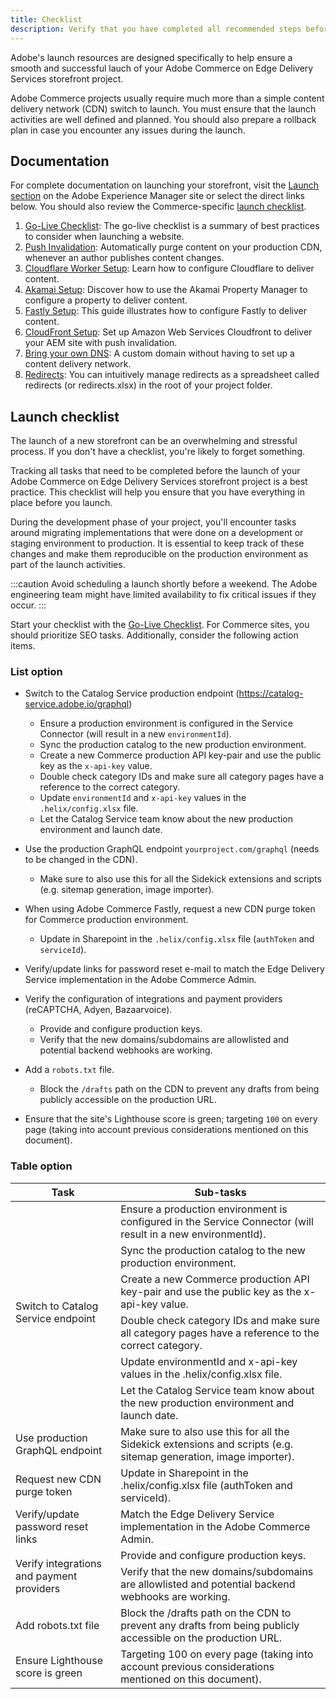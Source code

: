 ```yaml
---
title: Checklist
description: Verify that you have completed all recommended steps before launching your Adobe Commerce on Edge Delivery Services storefront project.
---
```



Adobe's launch resources are designed specifically to help ensure a smooth and successful lauch of your Adobe Commerce on Edge Delivery Services storefront project.

Adobe Commerce projects usually require much more than a simple content delivery network (CDN) switch to launch. You must ensure that the launch activities are well defined and planned. You should also prepare a rollback plan in case you encounter any issues during the launch.

## Documentation

For complete documentation on launching your storefront, visit the [Launch section](https://www.aem.live/docs/#launch) on the Adobe Experience Manager site or select the direct links below. You should also review the Commerce-specific [launch checklist](#launch-checklist).

<Callouts color="#eb1000">

1. [Go-Live Checklist](https://www.aem.live/docs/go-live-checklist): The go-live checklist is a summary of best practices to consider when launching a website.
1. [Push Invalidation](https://www.aem.live/docs/setup-byo-cdn-push-invalidation): Automatically purge content on your production CDN, whenever an author publishes content changes.
1. [Cloudflare Worker Setup](https://www.aem.live/docs/byo-cdn-cloudflare-worker-setup): Learn how to configure Cloudflare to deliver content.
1. [Akamai Setup](https://www.aem.live/docs/byo-cdn-akamai-setup): Discover how to use the Akamai Property Manager to configure a property to deliver content.
1. [Fastly Setup](https://www.aem.live/docs/byo-cdn-fastly-setup): This guide illustrates how to configure Fastly to deliver content.
1. [CloudFront Setup](https://www.aem.live/docs/byo-cdn-cloudfront-setup): Set up Amazon Web Services Cloudfront to deliver your AEM site with push invalidation.
1. [Bring your own DNS](https://www.aem.live/docs/byo-dns): A custom domain without having to set up a content delivery network.
1. [Redirects](https://www.aem.live/docs/redirects): You can intuitively manage redirects as a spreadsheet called redirects (or redirects.xlsx) in the root of your project folder.

</Callouts>

## Launch checklist

The launch of a new storefront can be an overwhelming and stressful process. If you don't have a checklist, you're likely to forget something.

Tracking all tasks that need to be completed before the launch of your Adobe Commerce on Edge Delivery Services storefront project is a best practice. This checklist will help you ensure that you have everything in place before you launch.

During the development phase of your project, you'll encounter tasks around migrating implementations that were done on a development or staging environment to production. It is essential to keep track of these changes and make them reproducible on the production environment as part of the launch activities.

:::caution
Avoid scheduling a launch shortly before a weekend. The Adobe engineering team might have limited availability to fix critical issues if they occur.
:::

Start your checklist with the [Go-Live Checklist](https://www.aem.live/docs/go-live-checklist). For Commerce sites, you should prioritize SEO tasks. Additionally, consider the following action items.

### List option
  
* Switch to the Catalog Service production endpoint (https://catalog-service.adobe.io/graphql)
  * Ensure a production environment is configured in the Service Connector (will result in a new `environmentId`).
  * Sync the production catalog to the new production environment.
  * Create a new Commerce production API key-pair and use the public key as the `x-api-key` value.
  * Double check category IDs and make sure all category pages have a reference to the correct category.
  * Update `environmentId` and `x-api-key` values in the `.helix/config.xlsx` file.
  * Let the Catalog Service team know about the new production environment and launch date.

* Use the production GraphQL endpoint `yourproject.com/graphql` (needs to be changed in the CDN).
  * Make sure to also use this for all the Sidekick extensions and scripts (e.g. sitemap generation, image importer).

* When using Adobe Commerce Fastly, request a new CDN purge token for Commerce production environment.
  * Update in Sharepoint in the `.helix/config.xlsx` file (`authToken` and `serviceId`).

* Verify/update links for password reset e-mail to match the Edge Delivery Service implementation in the Adobe Commerce Admin.
* Verify the configuration of integrations and payment providers (reCAPTCHA, Adyen, Bazaarvoice).
  * Provide and configure production keys.
  * Verify that the new domains/subdomains are allowlisted and potential backend webhooks are working.

* Add a `robots.txt` file.
  * Block the `/drafts` path on the CDN to prevent any drafts from being publicly accessible on the production URL.
  
* Ensure that the site's Lighthouse score is green; targeting `100` on every page (taking into account previous considerations mentioned on this document).

### Table option

<table><thead>
  <tr>
    <th>Task</th>
    <th>Sub-tasks</th>
  </tr></thead>
<tbody>
  <tr>
    <td rowspan="6">Switch to Catalog Service endpoint</td>
    <td>Ensure a production environment is configured in the Service Connector (will result in a new environmentId). </td>
  </tr>
  <tr>
    <td>Sync the production catalog to the new production environment.</td>
  </tr>
  <tr>
    <td>Create a new Commerce production API key-pair and use the public key as the x-api-key value.</td>
  </tr>
  <tr>
    <td>Double check category IDs and make sure all category pages have a reference to the correct category.</td>
  </tr>
  <tr>
    <td>Update environmentId and x-api-key values in the .helix/config.xlsx file.</td>
  </tr>
  <tr>
    <td>Let the Catalog Service team know about the new production environment and launch date.</td>
  </tr>
  <tr>
    <td>Use production GraphQL endpoint</td>
    <td>Make sure to also use this for all the Sidekick extensions and scripts (e.g. sitemap generation, image importer).</td>
  </tr>
  <tr>
    <td>Request new CDN purge token</td>
    <td>Update in Sharepoint in the .helix/config.xlsx file (authToken and serviceId).</td>
  </tr>
  <tr>
    <td>Verify/update password reset links</td>
    <td>Match the Edge Delivery Service implementation in the Adobe Commerce Admin.</td>
  </tr>
  <tr>
    <td rowspan="2">Verify integrations and payment providers</td>
    <td>Provide and configure production keys.</td>
  </tr>
  <tr>
    <td>Verify that the new domains/subdomains are allowlisted and potential backend webhooks are working.</td>
  </tr>
  <tr>
    <td>Add robots.txt file</td>
    <td>Block the /drafts path on the CDN to prevent any drafts from being publicly accessible on the production URL.</td>
  </tr>
  <tr>
    <td>Ensure Lighthouse score is green</td>
    <td>Targeting 100 on every page (taking into account previous considerations mentioned on this document).</td>
  </tr>
</tbody></table>